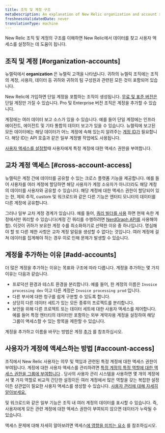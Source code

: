 ```yaml
---
title: 조직 및 계정 구조
metaDescription: An explanation of New Relic organization and account structure.
freshnessValidatedDate: never
translationType: machine
---
```


New Relic 조직 및 계정의 구조를 이해하면 New Relic에서 데이터를 찾고 사용자 액세스를 설정하는 데 도움이 됩니다.

## 조직 및 계정 [#organization-accounts]

뉴렐릭에서 <DNT>**organization**</DNT> 은 뉴렐릭 고객을 나타냅니다. 귀하의 뉴렐릭 조직에는 조직의 계정, 사용자, 데이터 등 귀하와 귀하의 팀 구성원과 관련된 모든 것이 포함되어 있습니다.

New Relic에 가입하면 단일 계정을 포함하는 조직이 생성됩니다. [무료 및 표준 버전은](/docs/accounts/accounts-billing/new-relic-one-pricing-billing/new-relic-one-pricing-billing#editions) 단일 계정만 가질 수 있습니다. Pro 및 Enterprise 버전 조직은 계정을 추가할 수 있습니다.

계정에는 여러 데이터 보고 소스가 있을 수 있습니다. 예를 들어 단일 계정에는 인프라 에이전트, <InlinePopover type="apm" />에이전트 및 기타 통합의 데이터 보고가 있을 수 있습니다. 뉴렐릭에 보고된 모든 데이터에는 해당 데이터가 어느 계정에 속해 있는지 알려주는 [계정 ID가](/docs/accounts/accounts-billing/account-structure/account-id) 필요합니다. 해당 ID는 API 호출과 같은 일부 계정별 작업에도 사용됩니다.

[사용자 액세스를 설정할](#account-access)때 사용자에게 특정 계정에 대한 액세스 권한을 부여합니다.

## 교차 계정 액세스 [#cross-account-access]

뉴렐릭은 계정 간에 데이터를 공유할 수 있는 크로스 플랫폼 기능을 제공합니다. 예를 들어 사용자를 여러 계정에 할당하면 해당 사용자가 계정 소유자가 아니더라도 해당 계정의 데이터를 사용자와 공유할 수 있습니다. 해당 계정에 대한 액세스 권한이 할당되어 있는 한, 제외 추적, custom <InlinePopover type="dashboards" />및 워크로드와 같은 다른 기능은 엔터티 모니터의 데이터를 다른 계정에 공유합니다.

그러나 일부 교차 계정 경계가 있습니다. 예를 들어, [쿼리 빌더를 사용](/docs/query-your-data/explore-query-data/query-builder/introduction-query-builder) 하면 현재 속한 계정에서만 쿼리할 수 있습니다(계정 간 쿼리를 수행하려면 [NerdGraph API를](/docs/apis/nerdgraph/examples/nerdgraph-nrql-tutorial) 사용해야 함). 이것이 귀하가 보유한 계정 수를 최소화하기로 선택한 이유 중 하나입니다. 명심해야 할 또 다른 제한 사항은 교차 계정 알림을 생성할 수 없다는 것입니다. 여러 계정에 걸쳐 데이터를 집계해야 하는 경우 이로 인해 문제가 발생할 수 있습니다.

## 계정을 추가하는 이유 [#add-accounts]

더 많은 계정을 추가하는 이유는 목표와 구조에 따라 다릅니다. 계정을 추가하는 몇 가지 이유는 다음과 같습니다.

* 프로덕션 환경과 테스트 환경을 분리합니다. 예를 들어, 한 계정의 이름은 `Invoice processing dev` 이고 다른 계정은 `Invoice processing prod` 입니다.
* 다른 부서에 대한 청구를 쉽게 구분할 수 있도록 합니다.
* 상당히 다른 데이터 세트가 있는 모든 종류의 프로젝트를 분리합니다.
* 보안을 위해 다른 프로젝트 또는 데이터 세트에 대한 사용자 액세스를 제어합니다. 예를 들어 특정 엔터티의 데이터만 포함하는 외부 계약자용 계정을 설정하여 해당 그룹이 액세스할 수 있는 항목을 제한할 수 있습니다.

계정을 추가하고 이름을 바꾸는 방법은 계정 [추가](/docs/accounts/accounts-billing/account-structure/add-accounts) 를 참조하십시오.

## 사용자가 계정에 액세스하는 방법 [#account-access]

조직에서 New Relic 사용자는 의무 및 책임과 관련된 특정 계정에 대한 액세스 권한이 부여됩니다. 계정에 대한 사용자 액세스를 관리하려면 [특정 계정의 특정 역할에 대한 액세스 권한을 그룹에 부여합니다](/docs/accounts/accounts-billing/new-relic-one-user-management/user-management-concepts#understand-concepts) . 당사의 사용자 관리 시스템을 사용하면 몇 개의 계정에서 몇 가지 역할로 비교적 간단한 설정이든 여러 계정에서 많은 역할을 갖는 복잡한 설정이든 상관없이 필요한 사용자 액세스를 생성할 수 있습니다. [사용자 관리에 대해 자세히 알아보세요.](/docs/accounts/accounts-billing/new-relic-one-user-management)

<InlinePopover type="dashboards" />및 워크로드와 같은 일부 기능은 조직 내 여러 계정의 데이터를 표시할 수 있습니다. 즉, 사용자에게 모든 관련 계정에 대한 액세스 권한이 부여되지 않으면 데이터가 누락될 수 있습니다.

액세스 문제에 대해 자세히 알아보려면 액세스[에 영향을 미치는 요소](/docs/accounts/accounts-billing/account-structure/factors-affecting-access-features-data/) 를 참조하십시오.